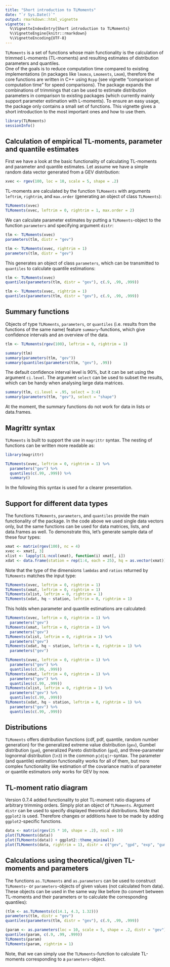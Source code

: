 ```yaml
---
title: "Short introduction to TLMoments"
date: "`r Sys.Date()`"
output: rmarkdown::html_vignette
vignette: >
  %\VignetteIndexEntry{Short introduction to TLMoments}
  %\VignetteEngine{knitr::rmarkdown}
  %\VignetteEncoding{UTF-8}
---
```


`TLMoments` is a set of functions whose main functionality is the calculation of trimmed L-moments (TL-moments) and resulting estimates of distribution parameters and quantiles.  
One of the goals is to reduce computation time compared to existing implementations (in packages like `lmomco`, `Lmoments`, `Lmom`), therefore the core functions are written in C++ using `Rcpp` (see vignette "comparison of computation time" for speed comparisons). 
The package expands the combinations of trimmings that can be used to estimate distribution parameters in comparison to existing packages (which currently mainly support parameter estimation with L-moments). 
To ensure an easy usage, the package only contains a small set of functions. 
This vignette gives a short introduction to the most important ones and how to use them. 

```r
library(TLMoments)
sessionInfo()
```

## Calculation of empirical TL-moments, parameter and quantile estimates

First we have a look at the basic functionality of calculating TL-moments and parameter and quantile estimates. 
Let assume we have a simple random data vector generated from a GEV distribution:
```r
xvec <- rgev(100, loc = 10, scale = 5, shape = .2)
```

TL-moments are calculated by the function `TLMoments` with arguments `leftrim`, `rightrim`, and `max.order` (generating an object of class `TLMoments`): 
```r
TLMoments(xvec)
TLMoments(xvec, leftrim = 0, rightrim = 1, max.order = 2)
```

We can calculate parameter estimates by putting a `TLMoments`-object to the function `parameters` and specifying argument `distr`: 
```r
tlm <- TLMoments(xvec)
parameters(tlm, distr = "gev")

tlm <- TLMoments(xvec, rightrim = 1)
parameters(tlm, distr = "gev")
```

This generates an object of class `parameters`, which can be transmitted to `quantiles` to calculate quantile estimations: 
```r
tlm <- TLMoments(xvec)
quantiles(parameters(tlm, distr = "gev"), c(.9, .99, .999))

tlm <- TLMoments(xvec, rightrim = 1)
quantiles(parameters(tlm, distr = "gev"), c(.9, .99, .999))
```


## Summary functions

Objects of type `TLMoments`, `parameters`, or `quantiles` (i.e. results from the functions of the same name) feature `summary`-functions, which give confidence intervals and an overview of the data. 

```r
tlm <- TLMoments(rgev(100), leftrim = 0, rightrim = 1)

summary(tlm)
summary(parameters(tlm, "gev"))
summary(quantiles(parameters(tlm, "gev"), .99))
```

The default confidence interval level is 90%, but it can be set using the argument `ci.level`. 
The argument `select` can be used to subset the results, which can be handy when analysing large data matrices. 
```r
summary(tlm, ci.level = .95, select = 3:4)
summary(parameters(tlm, "gev"), select = "shape")
```

At the moment, the summary functions do not work for data in lists or data.frames. 


## Magrittr syntax

`TLMoments` is built to support the use in `magrittr` syntax. 
The nesting of functions can be written more readable as: 
```r
library(magrittr)

TLMoments(xvec, leftrim = 0, rightrim = 1) %>% 
  parameters("gev") %>% 
  quantiles(c(.99, .999)) %>% 
  summary()
```

In the following this syntax is used for a clearer presentation. 


## Support for different data types

The functions `TLMoments`, `parameters`, and `quantiles` provide the main functionality of the package. 
In the code above we used single data vectors only, but the same functions can be used for data matrices, lists, and data.frames as well. 
To demonstrate this, let's generate sample data of these four types: 
```r
xmat <- matrix(rgev(100), nc = 4)
xvec <- xmat[, 3]
xlist <- lapply(1L:ncol(xmat), function(i) xmat[, i])
xdat <- data.frame(station = rep(1:4, each = 25), hq = as.vector(xmat))
```

Note that the type of the dimensions `lambdas` and `ratios` returned by `TLMoments` matches the input type: 
```r
TLMoments(xvec, leftrim = 0, rightrim = 1)
TLMoments(xmat, leftrim = 0, rightrim = 1)
TLMoments(xlist, leftrim = 0, rightrim = 1)
TLMoments(xdat, hq ~ station, leftrim = 0, rightrim = 1)
```

This holds when parameter and quantile estimations are calculated: 
```r
TLMoments(xvec, leftrim = 0, rightrim = 1) %>% 
  parameters("gev")
TLMoments(xmat, leftrim = 0, rightrim = 1) %>% 
  parameters("gev")
TLMoments(xlist, leftrim = 0, rightrim = 1) %>% 
  parameters("gev")
TLMoments(xdat, hq ~ station, leftrim = 0, rightrim = 1) %>% 
  parameters("gev")

TLMoments(xvec, leftrim = 0, rightrim = 1) %>% 
  parameters("gev") %>% 
  quantiles(c(.99, .999))
TLMoments(xmat, leftrim = 0, rightrim = 1) %>% 
  parameters("gev") %>%
  quantiles(c(.99, .999))
TLMoments(xlist, leftrim = 0, rightrim = 1) %>% 
  parameters("gev") %>% 
  quantiles(c(.99, .999))
TLMoments(xdat, hq ~ station, leftrim = 0, rightrim = 1) %>% 
  parameters("gev") %>% 
  quantiles(c(.99, .999))
```


## Distributions 

`TLMoments` offers distribution functions (cdf, pdf, quantile, random number generation) for the generalized extreme value distribution (`gev`), Gumbel distribution (`gum`), generalized Pareto distribution (`gpd`), and three-parameter lognormal distribution (`ln3`) in the common `p|d|q|r`-syntax. 
The parameter (and quantile) estimation functionality works for all of them, but more complex functionality like estimation of the covariance matrix of parameter or quantile estimators only works for GEV by now. 


## TL-moment ratio diagram

Version 0.7.4 added functionality to plot TL-moment ratio diagrams of arbitrary trimming orders. 
Simply plot an object of `TLMoments`. Argument `distr` can be used to specify displayed theoretical distributions. 
Note that `ggplot2` is used. Therefore changes or additions have to be made by adding `ggplot2`-specific functions. 

```r
data <- matrix(rgev(25 * 10, shape = .2), ncol = 10)
plot(TLMoments(data))
plot(TLMoments(data)) + ggplot2::theme_minimal()
plot(TLMoments(data, rightrim = 1), distr = c("gev", "gpd", "exp", "gum"))
```


## Calculations using theoretical/given TL-moments and parameters

The functions `as.TLMoments` and `as.parameters` can be used to construct `TLMoments`- or `parameters`-objects of given values (not calculated from data). 
These objects can be used in the same way like before (to convert between TL-moments and their parameters or to calculate the corresponding quantiles): 
```r
(tlm <- as.TLMoments(c(14.1, 4.3, 1.32)))
parameters(tlm, distr = "gev")
quantiles(parameters(tlm, distr = "gev"), c(.9, .99, .999))

(param <- as.parameters(loc = 10, scale = 5, shape = .2, distr = "gev"))
quantiles(param, c(.9, .99, .999))
TLMoments(param)
TLMoments(param, rightrim = 1)
```

Note, that we can simply use the `TLMoments`-function to calculate TL-moments corresponding to a `parameters`-object. 
